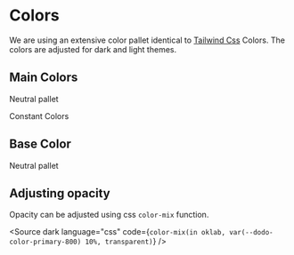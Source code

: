 
<Meta of={ColorsStories} />

# Colors

We are using an extensive color pallet identical to [Tailwind Css](https://tailwindcss.com/docs/colors) Colors. The colors are adjusted for dark and light themes.

## Main Colors

<Story of={ColorsStories.Main} />

Neutral pallet

<Story of={ColorsStories.ColorsNeutral} />

Constant Colors

<Story of={ColorsStories.ColorsConstant} />

## Base Color

<Story of={ColorsStories.ColorsBase} />

Neutral pallet

<Story of={ColorsStories.BaseColorsNeutral} />

## Adjusting opacity

Opacity can be adjusted using css `color-mix` function.

<Source
  dark
  language="css"
  code={`
color-mix(in oklab, var(--dodo-color-primary-800) 10%, transparent)
`}
/>

<Story of={OpacityStories.Main} meta={OpacityStories} />
